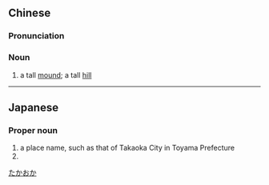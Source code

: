 {{also|高冈}}
==Chinese==
{{zh-forms|s=高冈}}

===Pronunciation===
{{zh-pron
|m=gāogāng
|cat=n
}}

===Noun===
{{zh-noun}}

# a tall [[mound]]; a tall [[hill]]

----

==Japanese==
{{ja-kanjitab|たか|おか|yomi=k}}

===Proper noun===
{{ja-pos|たかおか|proper}}

# a place name, such as that of Takaoka City in Toyama Prefecture
# {{surname|lang=ja|sort=たかおか}}

[[Category:ja:Cities|たかおか]]